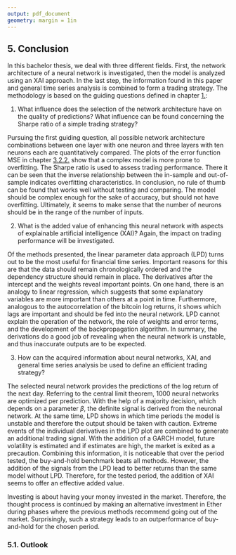 ```yaml
---
output: pdf_document
geometry: margin = 1in
---
```


## 5. Conclusion

In this bachelor thesis, we deal with three different fields. First, the network architecture of a neural network is investigated, then the model is analyzed using an XAI approach. In the last step, the information found in this paper and general time series analysis is combined to form a trading strategy. The methodology is based on the guiding questions defined in chapter [1.](#introduction):

1) What influence does the selection of the network architecture have on the quality of predictions? What influence can be found concerning the Sharpe ratio of a simple trading strategy?

Pursuing the first guiding question, all possible network architecture combinations between one layer with one neuron and three layers with ten neurons each are quantitatively compared. The plots of the error function MSE in chapter [3.2.2.](#evaluate_nn) show that a complex model is more prone to overfitting. The Sharpe ratio is used to assess trading performance. There it can be seen that the inverse relationship between the in-sample and out-of-sample indicates overfitting characteristics. In conclusion, no rule of thumb can be found that works well without testing and comparing. The model should be complex enough for the sake of accuracy, but should not have overfitting. Ultimately, it seems to make sense that the number of neurons should be in the range of the number of inputs.

2) What is the added value of enhancing this neural network with aspects of explainable artificial intelligence (XAI)? Again, the impact on trading performance will be investigated. 

Of the methods presented, the linear parameter data approach (LPD) turns out to be the most useful for financial time series. Important reasons for this are that the data should remain chronologically ordered and the dependency structure should remain in place. The derivatives after the intercept and the weights reveal important points. On one hand, there is an analogy to linear regression, which suggests that some explanatory variables are more important than others at a point in time. Furthermore, analogous to the autocorrelation of the bitcoin log returns, it shows which lags are important and should be fed into the neural network. LPD cannot explain the operation of the network, the role of weights and error terms, and the development of the backpropagation algorithm. In summary, the derivations do a good job of revealing when the neural network is unstable, and thus inaccurate outputs are to be expected. 

3) How can the acquired information about neural networks, XAI, and general time series analysis be used to define an efficient trading strategy?

The selected neural network provides the predictions of the log return of the next day. Referring to the central limit theorem, 1000 neural networks are optimized per prediction. With the help of a majority decision, which depends on a parameter $\beta$, the definite signal is derived from the neuronal network. At the same time, LPD shows in which time periods the model is unstable and therefore the output should be taken with caution. Extreme events of the individual derivatives in the LPD plot are combined to generate an additional trading signal. With the addition of a GARCH model, future volatility is estimated and if estimates are high, the market is exited as a precaution. Combining this information, it is noticeable that over the period tested, the buy-and-hold benchmark beats all methods. However, the addition of the signals from the LPD lead to better returns than the same model without LPD. Therefore, for the tested period, the addition of XAI seems to offer an effective added value. 

Investing is about having your money invested in the market. Therefore, the thought process is continued by making an alternative investment in Ether during phases where the previous methods recommend going out of the market. Surprisingly, such a strategy leads to an outperformance of buy-and-hold for the chosen period. 




### 5.1. Outlook





